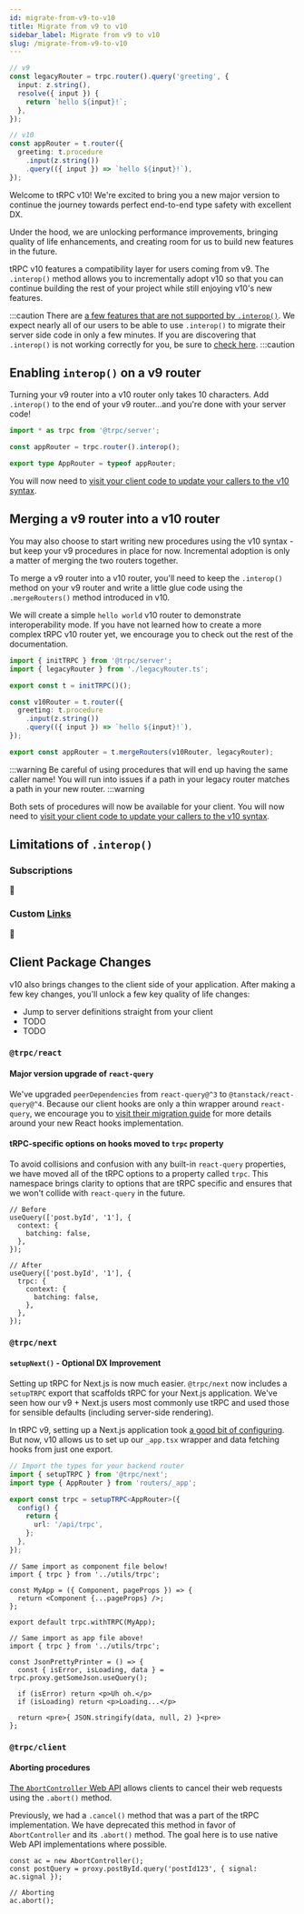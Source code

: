 ```yaml
---
id: migrate-from-v9-to-v10
title: Migrate from v9 to v10
sidebar_label: Migrate from v9 to v10
slug: /migrate-from-v9-to-v10
---
```



```ts
// v9
const legacyRouter = trpc.router().query('greeting', {
  input: z.string(),
  resolve({ input }) {
    return `hello ${input}!`;
  },
});

// v10
const appRouter = t.router({
  greeting: t.procedure
    .input(z.string())
    .query(({ input }) => `hello ${input}!`),
});
```

Welcome to tRPC v10! We're excited to bring you a new major version to continue the journey towards perfect end-to-end type safety with excellent DX.

Under the hood, we are unlocking performance improvements, bringing quality of life enhancements, and creating room for us to build new features in the future.

tRPC v10 features a compatibility layer for users coming from v9. The `.interop()` method allows you to incrementally adopt v10 so that you can continue building the rest of your project while still enjoying v10's new features.

:::caution
There are [a few features that are not supported by `.interop()`](#limitations-of-interop). We expect nearly all of our users to be able to use `.interop()` to migrate their server side code in only a few minutes. If you are discovering that `.interop()` is not working correctly for you, be sure to [check here](#limitations-of-interop).
:::caution

## Enabling `interop()` on a v9 router

Turning your v9 router into a v10 router only takes 10 characters. Add `.interop()` to the end of your v9 router...and you're done with your server code!

```ts title="/server.ts"
import * as trpc from '@trpc/server';

const appRouter = trpc.router().interop();

export type AppRouter = typeof appRouter;
```

You will now need to [visit your client code to update your callers to the v10 syntax](#client-package-changes).

## Merging a v9 router into a v10 router

You may also choose to start writing new procedures using the v10 syntax - but keep your v9 procedures in place for now. Incremental adoption is only a matter of merging the two routers together.

To merge a v9 router into a v10 router, you'll need to keep the `.interop()` method on your v9 router and write a little glue code using the `.mergeRouters()` method introduced in v10.

We will create a simple `hello world` v10 router to demonstrate interoperability mode. If you have not learned how to create a more complex tRPC v10 router yet, we encourage you to check out the rest of the documentation.

```ts title="/server.ts"
import { initTRPC } from '@trpc/server';
import { legacyRouter } from './legacyRouter.ts';

export const t = initTRPC()();

const v10Router = t.router({
  greeting: t.procedure
    .input(z.string())
    .query(({ input }) => `hello ${input}!`),
});

export const appRouter = t.mergeRouters(v10Router, legacyRouter);
```

:::warning
Be careful of using procedures that will end up having the same caller name! You will run into issues if a path in your legacy router matches a path in your new router.
:::warning

Both sets of procedures will now be available for your client. You will now need to [visit your client code to update your callers to the v10 syntax](#client-package-changes).

## Limitations of `.interop()`

### Subscriptions

🚧

### Custom [Links](links)

🚧

## Client Package Changes

v10 also brings changes to the client side of your application. After making a few key changes, you'll unlock a few key quality of life changes:

- Jump to server definitions straight from your client
- TODO
- TODO

### `@trpc/react`

#### Major version upgrade of `react-query`

We've upgraded `peerDependencies` from `react-query@^3` to `@tanstack/react-query@^4`. Because our client hooks are only a thin wrapper around `react-query`, we encourage you to [visit their migration guide](https://tanstack.com/query/v4/docs/guides/migrating-to-react-query-4) for more details around your new React hooks implementation.

#### tRPC-specific options on hooks moved to `trpc` property

To avoid collisions and confusion with any built-in `react-query` properties, we have moved all of the tRPC options to a property called `trpc`. This namespace brings clarity to options that are tRPC specific and ensures that we won't collide with `react-query` in the future.

```tsx
// Before
useQuery(['post.byId', '1'], {
  context: {
    batching: false,
  },
});

// After
useQuery(['post.byId', '1'], {
  trpc: {
    context: {
      batching: false,
    },
  },
});
```

### `@trpc/next`

#### `setupNext()` - Optional DX Improvement

Setting up tRPC for Next.js is now much easier. `@trpc/next` now includes a `setupTRPC` export that scaffolds tRPC for your Next.js application. We've seen how our v9 + Next.js users most commonly use tRPC and used those for sensible defaults (including server-side rendering).

In tRPC v9, setting up a Next.js application took [a good bit of configuring](/docs/v9/nextjs). But now, v10 allows us to set up our `_app.tsx` wrapper and data fetching hooks from just one export.

```ts title="utils/trpc.ts"
// Import the types for your backend router
import { setupTRPC } from '@trpc/next';
import type { AppRouter } from 'routers/_app';

export const trpc = setupTRPC<AppRouter>({
  config() {
    return {
      url: '/api/trpc',
    };
  },
});
```

```tsx title="pages/_app.tsx"
// Same import as component file below!
import { trpc } from '../utils/trpc';

const MyApp = ({ Component, pageProps }) => {
  return <Component {...pageProps} />;
};

export default trpc.withTRPC(MyApp);
```

```tsx title="components/avatar.tsx"
// Same import as app file above!
import { trpc } from '../utils/trpc';

const JsonPrettyPrinter = () => {
  const { isError, isLoading, data } = trpc.proxy.getSomeJson.useQuery();

  if (isError) return <p>Uh oh.</p>
  if (isLoading) return <p>Loading...</p>

  return <pre>{ JSON.stringify(data, null, 2) }<pre>
};
```

### `@trpc/client`

#### Aborting procedures

[The `AbortController` Web API](https://developer.mozilla.org/en-US/docs/Web/API/AbortController) allows clients to cancel their web requests using the `.abort()` method.

Previously, we had a `.cancel()` method that was a part of the tRPC implementation. We have deprecated this method in favor of `AbortController` and its `.abort()` method. The goal here is to use native Web API implementations where possible.

```tsx
const ac = new AbortController();
const postQuery = proxy.postById.query('postId123', { signal: ac.signal });

// Aborting
ac.abort();
```
